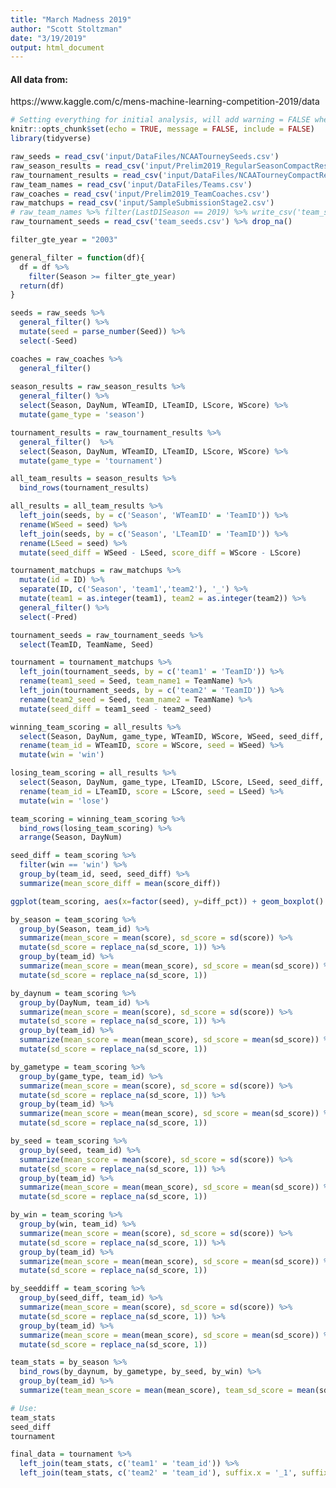 ```yaml
---
title: "March Madness 2019"
author: "Scott Stoltzman"
date: "3/19/2019"
output: html_document
---
```


#### All data from:  
https://www.kaggle.com/c/mens-machine-learning-competition-2019/data

```r
# Setting everything for initial analysis, will add warning = FALSE when going to knit for real
knitr::opts_chunk$set(echo = TRUE, message = FALSE, include = FALSE)
library(tidyverse)
```
  

```r
raw_seeds = read_csv('input/DataFiles/NCAATourneySeeds.csv')
raw_season_results = read_csv('input/Prelim2019_RegularSeasonCompactResults.csv')
raw_tournament_results = read_csv('input/DataFiles/NCAATourneyCompactResults.csv')
raw_team_names = read_csv('input/DataFiles/Teams.csv')
raw_coaches = read_csv('input/Prelim2019_TeamCoaches.csv')
raw_matchups = read_csv('input/SampleSubmissionStage2.csv')
# raw_team_names %>% filter(LastD1Season == 2019) %>% write_csv('team_seeds.csv') #filled in manually
raw_tournament_seeds = read_csv('team_seeds.csv') %>% drop_na()
```


```r
filter_gte_year = "2003"

general_filter = function(df){
  df = df %>%
    filter(Season >= filter_gte_year)
  return(df)
}

```


```r
seeds = raw_seeds %>% 
  general_filter() %>%
  mutate(seed = parse_number(Seed)) %>%
  select(-Seed)

coaches = raw_coaches %>%
  general_filter()
  
season_results = raw_season_results %>% 
  general_filter() %>%
  select(Season, DayNum, WTeamID, LTeamID, LScore, WScore) %>%
  mutate(game_type = 'season')

tournament_results = raw_tournament_results %>% 
  general_filter()  %>%
  select(Season, DayNum, WTeamID, LTeamID, LScore, WScore) %>%
  mutate(game_type = 'tournament')

all_team_results = season_results %>% 
  bind_rows(tournament_results)

all_results = all_team_results %>%
  left_join(seeds, by = c('Season', 'WTeamID' = 'TeamID')) %>%
  rename(WSeed = seed) %>%
  left_join(seeds, by = c('Season', 'LTeamID' = 'TeamID')) %>%
  rename(LSeed = seed) %>%
  mutate(seed_diff = WSeed - LSeed, score_diff = WScore - LScore)

tournament_matchups = raw_matchups %>%
  mutate(id = ID) %>%
  separate(ID, c('Season', 'team1','team2'), '_') %>%
  mutate(team1 = as.integer(team1), team2 = as.integer(team2)) %>%
  general_filter() %>%
  select(-Pred)

tournament_seeds = raw_tournament_seeds %>% 
  select(TeamID, TeamName, Seed)

tournament = tournament_matchups %>%
  left_join(tournament_seeds, by = c('team1' = 'TeamID')) %>%
  rename(team1_seed = Seed, team_name1 = TeamName) %>%
  left_join(tournament_seeds, by = c('team2' = 'TeamID')) %>%
  rename(team2_seed = Seed, team_name2 = TeamName) %>%
  mutate(seed_diff = team1_seed - team2_seed)
```

```r
winning_team_scoring = all_results %>%
  select(Season, DayNum, game_type, WTeamID, WScore, WSeed, seed_diff, score_diff) %>%
  rename(team_id = WTeamID, score = WScore, seed = WSeed) %>%
  mutate(win = 'win')

losing_team_scoring = all_results %>%
  select(Season, DayNum, game_type, LTeamID, LScore, LSeed, seed_diff, score_diff) %>%
  rename(team_id = LTeamID, score = LScore, seed = LSeed) %>%
  mutate(win = 'lose')

team_scoring = winning_team_scoring %>% 
  bind_rows(losing_team_scoring) %>%
  arrange(Season, DayNum)

seed_diff = team_scoring %>%
  filter(win == 'win') %>%
  group_by(team_id, seed, seed_diff) %>%
  summarize(mean_score_diff = mean(score_diff))
```

```r
ggplot(team_scoring, aes(x=factor(seed), y=diff_pct)) + geom_boxplot()
```


```r
by_season = team_scoring %>% 
  group_by(Season, team_id) %>%
  summarize(mean_score = mean(score), sd_score = sd(score)) %>%
  mutate(sd_score = replace_na(sd_score, 1)) %>%
  group_by(team_id) %>%
  summarize(mean_score = mean(mean_score), sd_score = mean(sd_score)) %>%
  mutate(sd_score = replace_na(sd_score, 1))

by_daynum = team_scoring %>%
  group_by(DayNum, team_id) %>%
  summarize(mean_score = mean(score), sd_score = sd(score)) %>%
  mutate(sd_score = replace_na(sd_score, 1)) %>%
  group_by(team_id) %>%
  summarize(mean_score = mean(mean_score), sd_score = mean(sd_score)) %>%
  mutate(sd_score = replace_na(sd_score, 1))

by_gametype = team_scoring %>%
  group_by(game_type, team_id) %>%
  summarize(mean_score = mean(score), sd_score = sd(score)) %>%
  mutate(sd_score = replace_na(sd_score, 1)) %>%
  group_by(team_id) %>%
  summarize(mean_score = mean(mean_score), sd_score = mean(sd_score)) %>%
  mutate(sd_score = replace_na(sd_score, 1))

by_seed = team_scoring %>%
  group_by(seed, team_id) %>%
  summarize(mean_score = mean(score), sd_score = sd(score)) %>%
  mutate(sd_score = replace_na(sd_score, 1)) %>%
  group_by(team_id) %>%
  summarize(mean_score = mean(mean_score), sd_score = mean(sd_score)) %>%
  mutate(sd_score = replace_na(sd_score, 1))

by_win = team_scoring %>%
  group_by(win, team_id) %>%
  summarize(mean_score = mean(score), sd_score = sd(score)) %>%
  mutate(sd_score = replace_na(sd_score, 1)) %>%
  group_by(team_id) %>%
  summarize(mean_score = mean(mean_score), sd_score = mean(sd_score)) %>%
  mutate(sd_score = replace_na(sd_score, 1))

by_seeddiff = team_scoring %>%
  group_by(seed_diff, team_id) %>%
  summarize(mean_score = mean(score), sd_score = sd(score)) %>%
  mutate(sd_score = replace_na(sd_score, 1)) %>%
  group_by(team_id) %>%
  summarize(mean_score = mean(mean_score), sd_score = mean(sd_score)) %>%
  mutate(sd_score = replace_na(sd_score, 1))
```


```r
team_stats = by_season %>%
  bind_rows(by_daynum, by_gametype, by_seed, by_win) %>%
  group_by(team_id) %>%
  summarize(team_mean_score = mean(mean_score), team_sd_score = mean(sd_score))
```

```r
# Use:
team_stats
seed_diff
tournament
```
```r
final_data = tournament %>%
  left_join(team_stats, c('team1' = 'team_id')) %>%
  left_join(team_stats, c('team2' = 'team_id'), suffix.x = '_1', suffix.y = '_2')
```

